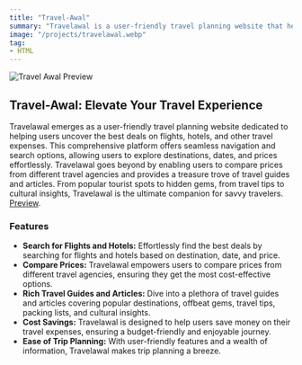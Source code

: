 ```yaml
---
title: "Travel-Awal"
summary: "Travelawal is a user-friendly travel planning website that helps users find the best deals on flights, hotels, and more. It offers easy navigation and search options by destination, date, and price. Users can also compare prices from various travel agencies. Additionally, Travelawal provides travel guides and articles on popular and offbeat destinations, as well as travel tips and insights. It's a one-stop platform for hassle-free trip planning and savings."
image: "/projects/travelawal.webp"
tag: 
- HTML
---
```


![Travel Awal Preview](/projects/travelawal.webp)

## Travel-Awal: Elevate Your Travel Experience
Travelawal emerges as a user-friendly travel planning website dedicated to helping users uncover the best deals on flights, hotels, and other travel expenses. This comprehensive platform offers seamless navigation and search options, allowing users to explore destinations, dates, and prices effortlessly. Travelawal goes beyond by enabling users to compare prices from different travel agencies and provides a treasure trove of travel guides and articles. From popular tourist spots to hidden gems, from travel tips to cultural insights, Travelawal is the ultimate companion for savvy travelers.
[Preview](https://travel-awal.wiscaksono.com).

### Features
- **Search for Flights and Hotels:** Effortlessly find the best deals by searching for flights and hotels based on destination, date, and price.
- **Compare Prices:** Travelawal empowers users to compare prices from different travel agencies, ensuring they get the most cost-effective options.
- **Rich Travel Guides and Articles:** Dive into a plethora of travel guides and articles covering popular destinations, offbeat gems, travel tips, packing lists, and cultural insights.
- **Cost Savings:** Travelawal is designed to help users save money on their travel expenses, ensuring a budget-friendly and enjoyable journey.
- **Ease of Trip Planning:** With user-friendly features and a wealth of information, Travelawal makes trip planning a breeze.

